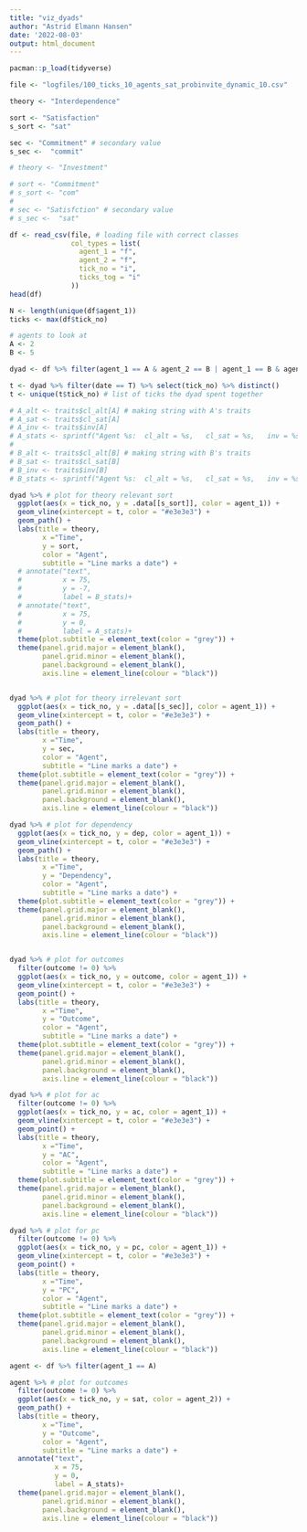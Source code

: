 ```yaml
---
title: "viz_dyads"
author: "Astrid Elmann Hansen"
date: '2022-08-03'
output: html_document
---
```


```r
pacman::p_load(tidyverse)
```

```r
file <- "logfiles/100_ticks_10_agents_sat_probinvite_dynamic_10.csv"
```


```r
theory <- "Interdependence"

sort <- "Satisfaction"
s_sort <- "sat"

sec <- "Commitment" # secondary value
s_sec <-  "commit"
```

```r
# theory <- "Investment"

# sort <- "Commitment"
# s_sort <- "com"
# 
# sec <- "Satisfction" # secondary value
# s_sec <-  "sat"
```

```r
df <- read_csv(file, # loading file with correct classes
               col_types = list(
                 agent_1 = "f",
                 agent_2 = "f",
                 tick_no = "i",
                 ticks_tog = "i"
               ))
head(df)

N <- length(unique(df$agent_1))
ticks <- max(df$tick_no)
```

```r
# agents to look at
A <- 2
B <- 5
```

```r
dyad <- df %>% filter(agent_1 == A & agent_2 == B | agent_1 == B & agent_2 == A) # find info for relevant dyad

t <- dyad %>% filter(date == T) %>% select(tick_no) %>% distinct() 
t <- unique(t$tick_no) # list of ticks the dyad spent together
```


```r
# A_alt <- traits$cl_alt[A] # making string with A's traits
# A_sat <- traits$cl_sat[A]
# A_inv <- traits$inv[A]
# A_stats <- sprintf("Agent %s:  cl_alt = %s,   cl_sat = %s,   inv = %s", A, A_alt, A_sat, A_inv)
# 
# B_alt <- traits$cl_alt[B] # making string with B's traits
# B_sat <- traits$cl_sat[B]
# B_inv <- traits$inv[B]
# B_stats <- sprintf("Agent %s:  cl_alt = %s,   cl_sat = %s,   inv = %s", B, B_alt, B_sat, B_inv)
```


```r
dyad %>% # plot for theory relevant sort
  ggplot(aes(x = tick_no, y = .data[[s_sort]], color = agent_1)) +
  geom_vline(xintercept = t, color = "#e3e3e3") +  
  geom_path() +
  labs(title = theory,
        x ="Time", 
        y = sort,
        color = "Agent",
        subtitle = "Line marks a date") +
  # annotate("text",
  #          x = 75, 
  #          y = -7,
  #          label = B_stats)+
  # annotate("text",
  #          x = 75, 
  #          y = 0,
  #          label = A_stats)+
  theme(plot.subtitle = element_text(color = "grey")) +
  theme(panel.grid.major = element_blank(), 
        panel.grid.minor = element_blank(),
        panel.background = element_blank(), 
        axis.line = element_line(colour = "black"))


dyad %>% # plot for theory irrelevant sort
  ggplot(aes(x = tick_no, y = .data[[s_sec]], color = agent_1)) +
  geom_vline(xintercept = t, color = "#e3e3e3") +  
  geom_path() +
  labs(title = theory,
        x ="Time", 
        y = sec,
        color = "Agent",
        subtitle = "Line marks a date") +
  theme(plot.subtitle = element_text(color = "grey")) +
  theme(panel.grid.major = element_blank(), 
        panel.grid.minor = element_blank(),
        panel.background = element_blank(), 
        axis.line = element_line(colour = "black"))

dyad %>% # plot for dependency
  ggplot(aes(x = tick_no, y = dep, color = agent_1)) +
  geom_vline(xintercept = t, color = "#e3e3e3") +  
  geom_path() +
  labs(title = theory,
        x ="Time", 
        y = "Dependency",
        color = "Agent",
        subtitle = "Line marks a date") +
  theme(plot.subtitle = element_text(color = "grey")) +
  theme(panel.grid.major = element_blank(), 
        panel.grid.minor = element_blank(),
        panel.background = element_blank(), 
        axis.line = element_line(colour = "black"))


dyad %>% # plot for outcomes
  filter(outcome != 0) %>% 
  ggplot(aes(x = tick_no, y = outcome, color = agent_1)) +
  geom_vline(xintercept = t, color = "#e3e3e3") +  
  geom_point() +
  labs(title = theory,
        x ="Time", 
        y = "Outcome",
        color = "Agent",
        subtitle = "Line marks a date") +
  theme(plot.subtitle = element_text(color = "grey")) +
  theme(panel.grid.major = element_blank(), 
        panel.grid.minor = element_blank(),
        panel.background = element_blank(), 
        axis.line = element_line(colour = "black"))

dyad %>% # plot for ac
  filter(outcome != 0) %>% 
  ggplot(aes(x = tick_no, y = ac, color = agent_1)) +
  geom_vline(xintercept = t, color = "#e3e3e3") +  
  geom_point() +
  labs(title = theory,
        x ="Time", 
        y = "AC",
        color = "Agent",
        subtitle = "Line marks a date") +
  theme(plot.subtitle = element_text(color = "grey")) +
  theme(panel.grid.major = element_blank(), 
        panel.grid.minor = element_blank(),
        panel.background = element_blank(), 
        axis.line = element_line(colour = "black"))

dyad %>% # plot for pc
  filter(outcome != 0) %>% 
  ggplot(aes(x = tick_no, y = pc, color = agent_1)) +
  geom_vline(xintercept = t, color = "#e3e3e3") +  
  geom_point() +
  labs(title = theory,
        x ="Time", 
        y = "PC",
        color = "Agent",
        subtitle = "Line marks a date") +
  theme(plot.subtitle = element_text(color = "grey")) +
  theme(panel.grid.major = element_blank(), 
        panel.grid.minor = element_blank(),
        panel.background = element_blank(), 
        axis.line = element_line(colour = "black"))
```

```r
agent <- df %>% filter(agent_1 == A)

agent %>% # plot for outcomes
  filter(outcome != 0) %>% 
  ggplot(aes(x = tick_no, y = sat, color = agent_2)) +
  geom_path() +
  labs(title = theory,
        x ="Time", 
        y = "Outcome",
        color = "Agent",
        subtitle = "Line marks a date") +
  annotate("text",
           x = 75, 
           y = 0,
           label = A_stats)+
  theme(panel.grid.major = element_blank(), 
        panel.grid.minor = element_blank(),
        panel.background = element_blank(), 
        axis.line = element_line(colour = "black"))
```

